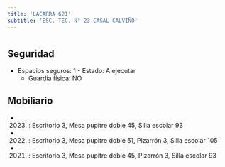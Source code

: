 ```yaml
---
title: 'LACARRA 621'
subtitle: 'ESC. TEC. N° 23 CASAL CALVIÑO'
---
```


#


## Seguridad

*  Espacios seguros: 1 - Estado: A ejecutar 
    + Guardia física: NO





## Mobiliario

*  (2023) : Escritorio 3, Mesa pupitre doble 45, Silla escolar 93 

*  (2022) : Escritorio 3, Mesa pupitre doble 51, Pizarrón 3, Silla escolar 105 

*  (2021) : Escritorio 3, Mesa pupitre doble 45, Pizarrón 3, Silla escolar 93 




